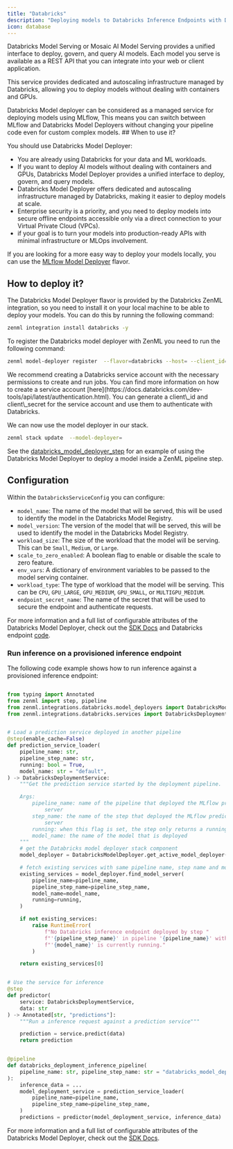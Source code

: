 ```yaml
---
title: "Databricks"
description: "Deploying models to Databricks Inference Endpoints with Databricks"
icon: database
---
```


Databricks Model Serving or Mosaic AI Model Serving provides a unified interface to deploy, govern, and query AI models. Each model you serve is available as a REST API that you can integrate into your web or client application.

This service provides dedicated and autoscaling infrastructure managed by Databricks, allowing you to deploy models without dealing with containers and GPUs.

<Info>
    Databricks Model deployer can be considered as a managed service for deploying models using MLflow, This means you can switch between MLflow and Databricks Model Deployers without changing your pipeline code even for custom complex models.
</Info>
## When to use it?

You should use Databricks Model Deployer:

* You are already using Databricks for your data and ML workloads.
* If you want to deploy AI models without dealing with containers and GPUs, Databricks Model Deployer provides a unified interface to deploy, govern, and query models.
* Databricks Model Deployer offers dedicated and autoscaling infrastructure managed by Databricks, making it easier to deploy models at scale.
* Enterprise security is a priority, and you need to deploy models into secure offline endpoints accessible only via a direct connection to your Virtual Private Cloud (VPCs).
* if your goal is to turn your models into production-ready APIs with minimal infrastructure or MLOps involvement.

If you are looking for a more easy way to deploy your models locally, you can use the [MLflow Model Deployer](latest/stack-components/model-deployers/mlflow) flavor.

## How to deploy it?

The Databricks Model Deployer flavor is provided by the Databricks ZenML integration, so you need to install it on your local machine to be able to deploy your models. You can do this by running the following command:

```bash
zenml integration install databricks -y
```

To register the Databricks model deployer with ZenML you need to run the following command:

```bash
zenml model-deployer register  --flavor=databricks --host= --client_id={{databricks.client_id}} --client_secret={{databricks.client_secret}}
```

<Info>
    We recommend creating a Databricks service account with the necessary permissions to create and run jobs. You can find more information on how to create a service account [here](https://docs.databricks.com/dev-tools/api/latest/authentication.html). You can generate a client\_id and client\_secret for the service account and use them to authenticate with Databricks.
</Info>

We can now use the model deployer in our stack.

```bash
zenml stack update  --model-deployer=
```

See the [databricks\_model\_deployer\_step](https://sdkdocs.zenml.io/latest/integration%5Fcode%5Fdocs/integrations-databricks/#zenml.integrations.databricks.steps.databricks%5Fdeployer.databricks%5Fmodel%5Fdeployer%5Fstep) for an example of using the Databricks Model Deployer to deploy a model inside a ZenML pipeline step.

## Configuration

Within the `DatabricksServiceConfig` you can configure:

* `model_name`: The name of the model that will be served, this will be used to identify the model in the Databricks Model Registry.
* `model_version`: The version of the model that will be served, this will be used to identify the model in the Databricks Model Registry.
* `workload_size`: The size of the workload that the model will be serving. This can be `Small`, `Medium`, or `Large`.
* `scale_to_zero_enabled`: A boolean flag to enable or disable the scale to zero feature.
* `env_vars`: A dictionary of environment variables to be passed to the model serving container.
* `workload_type`: The type of workload that the model will be serving. This can be `CPU`, `GPU_LARGE`, `GPU_MEDIUM`, `GPU_SMALL`, or `MULTIGPU_MEDIUM`.
* `endpoint_secret_name`: The name of the secret that will be used to secure the endpoint and authenticate requests.

For more information and a full list of configurable attributes of the Databricks Model Deployer, check out the [SDK Docs](https://sdkdocs.zenml.io/latest/integration%5Fcode%5Fdocs/integrations-databricks/#zenml.integrations.databricks.model%5Fdeployers) and Databricks endpoint [code](https://github.com/databricks/databricks%5Fhub/blob/5e3b603ccc7cd6523d998e75f82848215abf9415/src/databricks%5Fhub/hf%5Fapi.py#L6957).

### Run inference on a provisioned inference endpoint

The following code example shows how to run inference against a provisioned inference endpoint:

```py

from typing import Annotated
from zenml import step, pipeline
from zenml.integrations.databricks.model_deployers import DatabricksModelDeployer
from zenml.integrations.databricks.services import DatabricksDeploymentService


# Load a prediction service deployed in another pipeline
@step(enable_cache=False)
def prediction_service_loader(
    pipeline_name: str,
    pipeline_step_name: str,
    running: bool = True,
    model_name: str = "default",
) -> DatabricksDeploymentService:
    """Get the prediction service started by the deployment pipeline.

    Args:
        pipeline_name: name of the pipeline that deployed the MLflow prediction
            server
        step_name: the name of the step that deployed the MLflow prediction
            server
        running: when this flag is set, the step only returns a running service
        model_name: the name of the model that is deployed
    """
    # get the Databricks model deployer stack component
    model_deployer = DatabricksModelDeployer.get_active_model_deployer()

    # fetch existing services with same pipeline name, step name and model name
    existing_services = model_deployer.find_model_server(
        pipeline_name=pipeline_name,
        pipeline_step_name=pipeline_step_name,
        model_name=model_name,
        running=running,
    )

    if not existing_services:
        raise RuntimeError(
            f"No Databricks inference endpoint deployed by step "
            f"'{pipeline_step_name}' in pipeline '{pipeline_name}' with name "
            f"'{model_name}' is currently running."
        )

    return existing_services[0]


# Use the service for inference
@step
def predictor(
    service: DatabricksDeploymentService,
    data: str
) -> Annotated[str, "predictions"]:
    """Run a inference request against a prediction service"""

    prediction = service.predict(data)
    return prediction


@pipeline
def databricks_deployment_inference_pipeline(
    pipeline_name: str, pipeline_step_name: str = "databricks_model_deployer_step",
):
    inference_data = ...
    model_deployment_service = prediction_service_loader(
        pipeline_name=pipeline_name,
        pipeline_step_name=pipeline_step_name,
    )
    predictions = predictor(model_deployment_service, inference_data)
```

For more information and a full list of configurable attributes of the Databricks Model Deployer, check out the [SDK Docs](https://sdkdocs.zenml.io/latest/integration%5Fcode%5Fdocs/integrations-databricks/#zenml.integrations.databricks.model%5Fdeployers).

